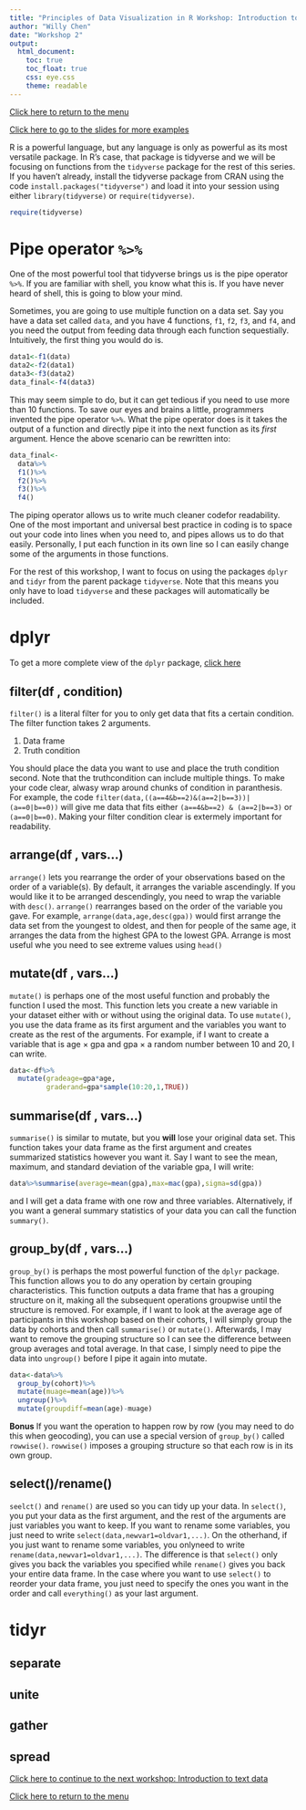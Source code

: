 ```yaml
---
title: "Principles of Data Visualization in R Workshop: Introduction to tidyverse"
author: "Willy Chen"
date: "Workshop 2"
output: 
  html_document:
    toc: true
    toc_float: true
    css: eye.css
    theme: readable
---
```

[Click here to return to the menu](https://willythewoo.github.io/WillyTheWoo/workshop/menu.html)

[Click here to go to the slides for more examples](https://willythewoo.github.io/WillyTheWoo/workshop/tidyverseslides.html)

R is a powerful language, but any language is only as powerful as its most versatile package. In R's case, that package is tidyverse and we will be focusing on functions from the `tidyverse` package for the rest of this series. If you haven't already, install the tidyverse package from CRAN using the code `install.packages("tidyverse")` and load it into your session using either `library(tidyverse)` or `require(tidyverse)`.
```r
require(tidyverse)
```

# Pipe operator `%>%`
One of the most powerful tool that tidyverse brings us is the pipe operator `%>%`. If you are familiar with shell, you know what this is. If you have never heard of shell, this is going to blow your mind.

Sometimes, you are going to use multiple function on a data set. Say you have a data set called `data`, and you have 4 functions, `f1`, `f2`, `f3`, and `f4`, and you need the output from feeding data through each function sequestially. Intuitively, the first thing you would do is.
```r
data1<-f1(data)
data2<-f2(data1)
data3<-f3(data2)
data_final<-f4(data3)
```
This may seem simple to do, but it can get tedious if you need to use more than 10 functions. To save our eyes and brains a little, programmers invented the pipe operator `%>%`. What the pipe operator does is it takes the output of a function and directly pipe it into the next function as its *first* argument. Hence the above scenario can be rewritten into:
```r
data_final<-
  data%>%
  f1()%>%
  f2()%>%
  f3()%>%
  f4()
```
The piping operator allows us to write much cleaner codefor readability. One of the most important and universal best practice in coding is to space out your code into lines when you need to, and pipes allows us to do that easily. Personally, I put each function in its own line so I can easily change some of the arguments in those functions.

For the rest of this workshop, I want to focus on using the packages `dplyr` and `tidyr` from the parent package `tidyverse`. Note that this means you only have to load `tidyverse` and these packages will automatically be included. 

# dplyr
To get a more complete view of the `dplyr` package, [click here](https://cran.r-project.org/web/packages/dplyr/vignettes/dplyr.html)

## filter(df , condition)
`filter()` is a literal filter for you to only get data that fits a certain condition. The filter function takes 2 arguments.

1. Data frame
2. Truth condition

You should place the data you want to use and place the truth condition second. Note that the truthcondition can include multiple things. To make your code clear, alwasy wrap around chunks of condition in paranthesis. For example, the code `filter(data,((a==4&b==2)&(a==2|b==3))|(a==0|b==0))` will give me data that fits either `(a==4&b==2) & (a==2|b==3) ` or  `(a==0|b==0)`. Making your filter condition clear is extermely important for readability.

## arrange(df , vars...)
`arrange()` lets you rearrange the order of your observations based on the order of a variable(s). By default, it arranges the variable ascendingly. If you would like it to be arranged descendingly, you need to wrap the variable with `desc()`. `arrange()` rearranges based on the order of the variable you gave. For example, `arrange(data,age,desc(gpa))` would first arrange the data set from the youngest to oldest, and then for people of the same age, it arranges the data from the highest GPA to the lowest GPA. Arrange is most useful whe you need to see extreme values using `head()`

## mutate(df , vars...)
`mutate()` is perhaps one of the most useful function and probably the function I used the most. This function lets you create a new variable in your dataset either with or without using the original data. To use `mutate()`, you use the data frame as its first argument and the variables you want to create as the rest of the arguments. For example, if I want to create a variable that is age $\times$ gpa and gpa $\times$ a random number between 10 and 20, I can write.
```r
data<-df%>%
  mutate(gradeage=gpa*age,
         graderand=gpa*sample(10:20,1,TRUE))
```

## summarise(df , vars...)
`summarise()` is similar to mutate, but you **will** lose your original data set. This function takes your data frame as the first argument and creates summarized statistics however you want it. Say I want to see the mean, maximum, and standard deviation of the variable gpa, I will write:
```r
data%>%summarise(average=mean(gpa),max=mac(gpa),sigma=sd(gpa))
```
and I will get a data frame with one row and three variables. Alternatively, if you want a general summary statistics of your data you can call the function `summary()`.

## group_by(df , vars...)
`group_by()` is perhaps the most powerful function of the `dplyr` package. This function allows you to do any operation by certain grouping characteristics. This function outputs a data frame that has a grouping structure on it, making all the subsequent operations groupwise until the structure is removed. For example, if I want to look at the average age of participants in this workshop based on their cohorts, I will simply group the data by cohorts and then call `summarise()` or `mutate()`. Afterwards, I may want to remove the grouping structure so I can see the difference between group averages and total average. In that case, I simply need to pipe the data into `ungroup()` before I pipe it again into mutate.

```r
data<-data%>%
  group_by(cohort)%>%
  mutate(muage=mean(age))%>%
  ungroup()%>%
  mutate(groupdiff=mean(age)-muage)
```

**Bonus** If you want the operation to happen row by row (you may need to do this when geocoding), you can use a special version of `group_by()` called `rowwise()`. `rowwise()` imposes a grouping structure so that each row is in its own group.

## select()/rename()
`seelct()` and `rename()` are used so you can tidy up your data. In `select()`, you put your data as the first argument, and the rest of the arguments are just variables you want to keep. If you want to rename some variables, you just need to write `select(data,newvar1=oldvar1,...)`. On the otherhand, if you just want to rename some variables, you onlyneed to write `rename(data,newvar1=oldvar1,...)`. The difference is that `select()` only gives you back the variables you specified while `rename()` gives you back your entire data frame. In the case where you want to use `select()` to reorder your data frame, you just need to specify the ones you want in the order and call `everything()` as your last argument.


# tidyr

## separate

## unite

## gather 

## spread





[Click here to continue to the next workshop: Introduction to text data](https://willythewoo.github.io/WillyTheWoo/workshop/textdata.html) 

[Click here to return to the menu](https://willythewoo.github.io/WillyTheWoo/workshop/menu.html)